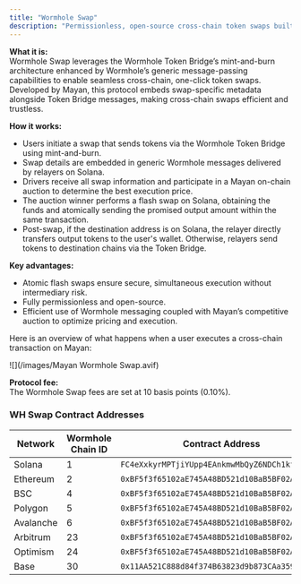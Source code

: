 ```yaml
---
title: "Wormhole Swap"
description: "Permissionless, open-source cross-chain token swaps built on Wormhole primitives and powered by Mayan."
---
```


**What it is:**\
Wormhole Swap leverages the Wormhole Token Bridge’s mint-and-burn architecture enhanced by Wormhole’s generic message-passing capabilities to enable seamless cross-chain, one-click token swaps. Developed by Mayan, this protocol embeds swap-specific metadata alongside Token Bridge messages, making cross-chain swaps efficient and trustless.

**How it works:**

- Users initiate a swap that sends tokens via the Wormhole Token Bridge using mint-and-burn.
- Swap details are embedded in generic Wormhole messages delivered by relayers on Solana.
- Drivers receive all swap information and participate in a Mayan on-chain auction to determine the best execution price.
- The auction winner performs a flash swap on Solana, obtaining the funds and atomically sending the promised output amount within the same transaction.
- Post-swap, if the destination address is on Solana, the relayer directly transfers output tokens to the user's wallet. Otherwise, relayers send tokens to destination chains via the Token Bridge.

**Key advantages:**

- Atomic flash swaps ensure secure, simultaneous execution without intermediary risk.
- Fully permissionless and open-source.
- Efficient use of Wormhole messaging coupled with Mayan’s competitive auction to optimize pricing and execution.

Here is an overview of what happens when a user executes a cross-chain transaction on Mayan:

<Frame caption="Overview of the flow">
  ![](/images/Mayan Wormhole Swap.avif)
</Frame>

**Protocol fee:**\
The Wormhole Swap fees are set at 10 basis points (0.10%).

### WH Swap Contract Addresses

| Network   | Wormhole Chain ID | Contract Address                               |
| --------- | ----------------- | ---------------------------------------------- |
| Solana    | 1                 | `FC4eXxkyrMPTjiYUpp4EAnkmwMbQyZ6NDCh1kfLn6vsf` |
| Ethereum  | 2                 | `0xBF5f3f65102aE745A48BD521d10BaB5BF02A9eF4`   |
| BSC       | 4                 | `0xBF5f3f65102aE745A48BD521d10BaB5BF02A9eF4`   |
| Polygon   | 5                 | `0xBF5f3f65102aE745A48BD521d10BaB5BF02A9eF4`   |
| Avalanche | 6                 | `0xBF5f3f65102aE745A48BD521d10BaB5BF02A9eF4`   |
| Arbitrum  | 23                | `0xBF5f3f65102aE745A48BD521d10BaB5BF02A9eF4`   |
| Optimism  | 24                | `0xBF5f3f65102aE745A48BD521d10BaB5BF02A9eF4`   |
| Base      | 30                | `0x11AA521C888d84f374B63823d9b873CAa3591f55`   |